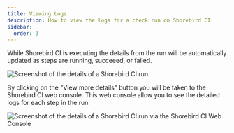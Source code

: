 ```yaml
---
title: Viewing Logs
description: How to view the logs for a check run on Shorebird CI
sidebar:
  order: 3
---
```



While Shorebird CI is executing the details from the run will be automatically
updated as steps are running, succeeed, or failed.

<Image
  src={ciViewRunDetails}
  alt="Screenshot of the details of a Shorebird CI run"
/>

By clicking on the "View more details" button you will be taken to the Shorebird
CI web console. This web console allow you to see the detailed logs for each
step in the run.

<Image
  src={ciWebConsoleLogs}
  alt="Screenshot of the details of a Shorebird CI run via the Shorebird CI Web Console"
/>
